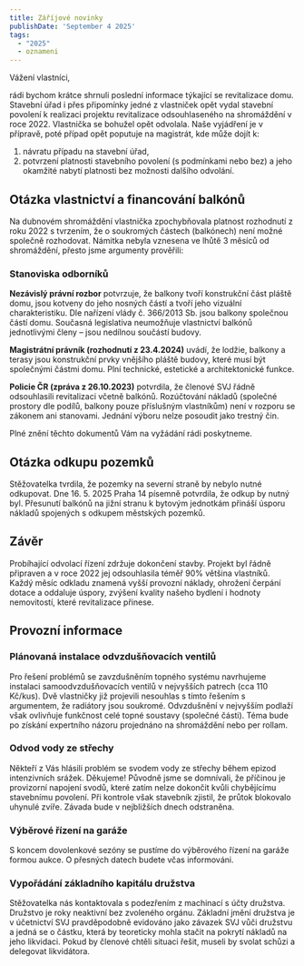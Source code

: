 ```yaml
---
title: Záříjové novinky
publishDate: 'September 4 2025'
tags:
  - "2025"
  - oznameni
---
```


Vážení vlastníci,

rádi bychom krátce shrnuli poslední informace týkající se revitalizace domu. Stavební úřad i přes připomínky jedné z vlastniček opět vydal stavební povolení k realizaci projektu revitalizace odsouhlaseného na shromáždění v roce 2022. Vlastnička se bohužel opět odvolala. Naše vyjádření je v přípravě, poté případ opět poputuje na magistrát, kde může dojít k:

1. návratu případu na stavební úřad,
2. potvrzení platnosti stavebního povolení (s podmínkami nebo bez) a jeho okamžité nabytí platnosti bez možnosti dalšího odvolání.

## Otázka vlastnictví a financování balkónů
Na dubnovém shromáždění vlastnička zpochybňovala platnost rozhodnutí z roku 2022 s tvrzením, že o soukromých částech (balkónech) není možné společně rozhodovat. Námitka nebyla vznesena ve lhůtě 3 měsíců od shromáždění, přesto jsme argumenty prověřili:

### Stanoviska odborníků
**Nezávislý právní rozbor** potvrzuje, že balkony tvoří konstrukční část pláště domu, jsou kotveny do jeho nosných částí a tvoří jeho vizuální charakteristiku. Dle nařízení vlády č. 366/2013 Sb. jsou balkony společnou částí domu. Současná legislativa neumožňuje vlastnictví balkónů jednotlivými členy – jsou nedílnou součástí budovy.

**Magistrátní právník (rozhodnutí z 23.4.2024)** uvádí, že lodžie, balkony a terasy jsou konstrukční prvky vnějšího pláště budovy, které musí být společnými částmi domu. Plní technické, estetické a architektonické funkce.

**Policie ČR (zpráva z 26.10.2023)** potvrdila, že členové SVJ řádně odsouhlasili revitalizaci včetně balkónů. Rozúčtování nákladů (společné prostory dle podílů, balkony pouze příslušným vlastníkům) není v rozporu se zákonem ani stanovami. Jednání výboru nelze posoudit jako trestný čin.

Plné znění těchto dokumentů Vám na vyžádání rádi poskytneme.

## Otázka odkupu pozemků
Stěžovatelka tvrdila, že pozemky na severní straně by nebylo nutné odkupovat. Dne 16. 5. 2025 Praha 14 písemně potvrdila, že odkup by nutný byl. Přesunutí balkónů na jižní stranu k bytovým jednotkám přináší úsporu nákladů spojených s odkupem městských pozemků.

## Závěr
Probíhající odvolací řízení zdržuje dokončení stavby. Projekt byl řádně připraven a v roce 2022 jej odsouhlasila téměř 90% většina vlastníků. Každý měsíc odkladu znamená vyšší provozní náklady, ohrožení čerpání dotace a oddaluje úspory, zvýšení kvality našeho bydlení i hodnoty nemovitostí, které revitalizace přinese.

## Provozní informace
### Plánovaná instalace odvzdušňovacích ventilů
Pro řešení problémů se zavzdušněním topného systému navrhujeme instalaci samoodvzdušňovacích ventilů v nejvyšších patrech (cca 110 Kč/kus). Dvě vlastničky již projevili nesouhlas s tímto řešením s argumentem, že radiátory jsou soukromé. Odvzdušnění v nejvyšším podlaží však ovlivňuje funkčnost celé topné soustavy (společné části). Téma bude po získání expertního názoru projednáno na shromáždění nebo per rollam.

### Odvod vody ze střechy
Někteří z Vás hlásili problém se svodem vody ze střechy během epizod intenzivních srážek. Děkujeme! Původně jsme se domnívali, že příčinou je provizorní napojení svodů, které zatím nelze dokončit kvůli chybějícímu stavebnímu povolení. Při kontrole však stavebník zjistil, že průtok blokovalo uhynulé zvíře. Závada bude v nejbližších dnech odstraněna.

### Výběrové řízení na garáže
S koncem dovolenkové sezóny se pustíme do výběrového řízení na garáže formou aukce. O přesných datech budete včas informováni.

### Vypořádání základního kapitálu družstva
Stěžovatelka nás kontaktovala s podezřením z machinací s účty družstva. Družstvo je roky neaktivní bez zvoleného orgánu. Základní jmění družstva je v účetnictví SVJ pravděpodobně evidováno jako závazek SVJ vůči družstvu a jedná se o částku, která by teoreticky mohla stačit na pokrytí nákladů na jeho likvidaci. Pokud by členové chtěli situaci řešit, museli by svolat schůzi a delegovat likvidátora.
